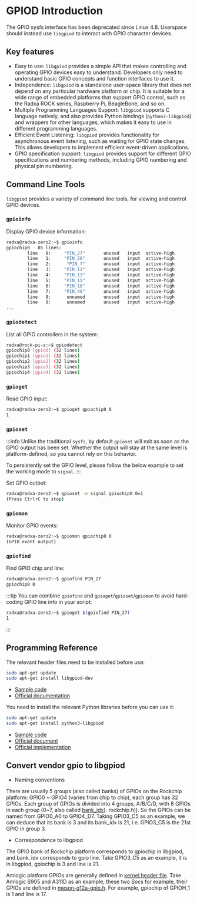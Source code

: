 # GPIOD Introduction

The GPIO sysfs interface has been deprecated since Linux 4.8. Userspace should instead use `libgpiod` to interact with GPIO character devices.

## Key features

- Easy to use: `libgpiod` provides a simple API that makes controlling and operating GPIO devices easy to understand. Developers only need to understand basic GPIO concepts and function interfaces to use it.
- Independence: `libgpiod` is a standalone user-space library that does not depend on any particular hardware platform or chip. It is suitable for a wide range of embedded platforms that support GPIO control, such as the Radxa ROCK series, Raspberry Pi, BeagleBone, and so on.
- Multiple Programming Languages Support: `libgpiod` supports C language natively, and also provides Python bindings (`python3-libgpiod`) and wrappers for other languages, which makes it easy to use in different programming languages.
- Efficient Event Listening: `libgpiod` provides functionality for asynchronous event listening, such as waiting for GPIO state changes. This allows developers to implement efficient event-driven applications.
- GPIO specification support: `libgpiod` provides support for different GPIO specifications and numbering methods, including GPIO numbering and physical pin numbering.

## Command Line Tools

`libgpiod` provides a variety of command line tools, for viewing and control GPIO devices.

### `gpioinfo`

Display GPIO device information:

```bash
radxa@radxa-zero2:~$ gpioinfo
gpiochip0 - 85 lines:
        line   0:     "PIN_27"       unused   input  active-high
        line   1:     "PIN_28"       unused   input  active-high
        line   2:      "PIN_7"       unused   input  active-high
        line   3:     "PIN_11"       unused   input  active-high
        line   4:     "PIN_13"       unused   input  active-high
        line   5:     "PIN_15"       unused   input  active-high
        line   6:     "PIN_18"       unused   input  active-high
        line   7:     "PIN_40"       unused   input  active-high
        line   8:      unnamed       unused   input  active-high
        line   9:      unnamed       unused   input  active-high
...
```

### `gpiodetect`

List all GPIO controllers in the system:

```bash
radxa@rock-pi-s:~$ gpiodetect
gpiochip0 [gpio0] (32 lines)
gpiochip1 [gpio1] (32 lines)
gpiochip2 [gpio2] (32 lines)
gpiochip3 [gpio3] (32 lines)
gpiochip4 [gpio4] (32 lines)
```

### `gpioget`

Read GPIO input:

```bash
radxa@radxa-zero2:~$ gpioget gpiochip0 0
1
```

### `gpioset`

:::info
Unlike the traditional `sysfs`, by default `gpioset` will exit as soon as the GPIO output has been set. Whether the output will stay at the same level is platform-defined, so you cannot rely on this behavior.

To persistently set the GPIO level, please follow the below example to set the working mode to `signal`.
:::

Set GPIO output:

```bash
radxa@radxa-zero2:~$ gpioset -m signal gpiochip0 0=1
(Press Ctrl+C to stop)
```

### `gpiomon`

Monitor GPIO events:

```bash
radxa@radxa-zero2:~$ gpiomon gpiochip0 0
(GPIO event output)
```

### `gpiofind`

Find GPIO chip and line:

```bash
radxa@radxa-zero2:~$ gpiofind PIN_27
gpiochip0 0
```

:::tip
You can combine `gpiofind` and `gpioget`/`gpioset`/`gpiomon` to avoid hard-coding GPIO line info in your script:

```bash
radxa@radxa-zero2:~$ gpioget $(gpiofind PIN_27)
1
```

:::

## Programming Reference

<Tabs queryString="lang">
<TabItem value="C">

The relevant header files need to be installed before use:

```bash
sudo apt-get update
sudo apt-get install libgpiod-dev
```

- [Sample code](https://git.kernel.org/pub/scm/libs/libgpiod/libgpiod.git/tree/examples)
- [Official documentation](https://libgpiod.readthedocs.io/en/latest/index.html)

</TabItem>
<TabItem value="Python">

You need to install the relevant Python libraries before you can use it:

```bash
sudo apt-get update
sudo apt-get install python3-libgpiod
```

- [Sample code](https://git.kernel.org/pub/scm/libs/libgpiod/libgpiod.git/tree/bindings/python/examples)
- [Official document](https://libgpiod.readthedocs.io/en/latest/index.html)
- [Official implementation](https://git.kernel.org/pub/scm/libs/libgpiod/libgpiod.git/tree/bindings/python/gpiod)

</TabItem>
</Tabs>

## Convert vendor gpio to libgpiod

<Tabs queryString="vendorTolibgpiod">

<TabItem value="Rokchip">

- Naming conventions

There are usually 5 groups (also called banks) of GPIOs on the Rockchip platform: GPIO0 ~ GPIO4 (varies from chip to chip), each group has 32 GPIOs.
Each group of GPIOs is divided into 4 groups, A/B/C/D, with 8 GPIOs in each group (0~7, also called [bank_idx](https://github.com/torvalds/linux/blob/master/include/dt-bindings/pinctrl/)). rockchip.h)). So the GPIOs can be named from GPIO0_A0 to GPIO4_D7.
Taking GPIO3_C5 as an example, we can deduce that its bank is 3 and its bank_idx is 21, i.e. GPIO3_C5 is the 21st GPIO in group 3.

- Correspondence to libgpiod

The GPIO bank of Rockchip platform corresponds to gpiochip in libgpiod, and bank_idx corresponds to gpio line.
Take GPIO3_C5 as an example, it is in libgpiod, gpiochip is 3 and line is 21.

</TabItem>

<TabItem value="Amlogic">

Amlogic platform GPIOs are generally defined in [kernel header file](https://github.com/torvalds/linux/blob/master/include/dt-bindings/gpio/).
Take Amlogic S905 and A311D as an example, these two Socs for example, their GPIOs are defined in [meson-g12a-gpio.h](https://github.com/torvalds/linux/blob/master/include/dt-bindings/gpio/meson-g12a-gpio.h).
For example, gpiochip of GPIOH_1 is 1 and line is 17.

</TabItem>

</Tabs>
